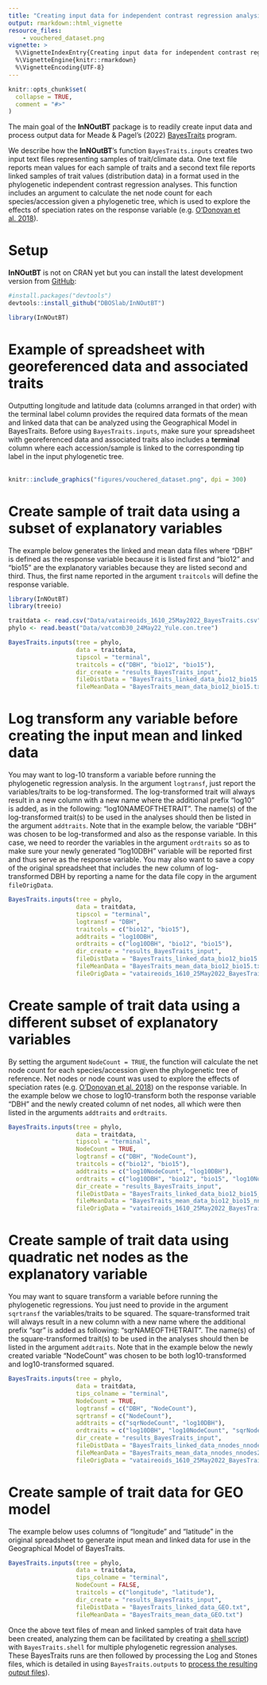 ```yaml
---
title: "Creating input data for independent contrast regression analysis"
output: rmarkdown::html_vignette
resource_files:
    - vouchered_dataset.png
vignette: >
  %\VignetteIndexEntry{Creating input data for independent contrast regression analysis}
  %\VignetteEngine{knitr::rmarkdown}
  %\VignetteEncoding{UTF-8}
---
```


```r
knitr::opts_chunk$set(
  collapse = TRUE,
  comment = "#>"
)
```

The main goal of the __InNOutBT__ package is to readily create input data and
process output data for Meade & Pagel's (2022) [BayesTraits](http://www.evolution.reading.ac.uk/BayesTraitsV4.0.0/BayesTraitsV4.0.0.html) 
program.\

We describe how the __InNOutBT__'s function `BayesTraits.inputs` creates two input
text files representing samples of trait/climate data. One text file reports mean
values for each sample of traits and a second text file reports linked samples of
trait values (distribution data) in a format used in the phylogenetic independent
contrast regression analyses. This function includes an argument to calculate the
net node count for each species/accession given a phylogenetic tree, which is used
to explore the effects of speciation rates on the response variable (e.g. [O’Donovan et al. 2018](https://doi.org/10.1038/s41559-017-0454-6)).\


# Setup

__InNOutBT__ is not on CRAN yet but you can install the latest development version 
from [GitHub](https://github.com/):

``` r
#install.packages("devtools")
devtools::install_github("DBOSlab/InNOutBT")
```
```r
library(InNOutBT)
```


# Example of spreadsheet with georeferenced data and associated traits

Outputting longitude and latitude data (columns arranged in that order) with the 
terminal label column provides the required data formats of the mean and linked 
data that can be analyzed using the Geographical Model in BayesTraits. Before using
`BayesTraits.inputs`, make sure your spreadsheet with georeferenced data and associated
traits also includes a **terminal** column where each accession/sample is linked
to the corresponding tip label in the input phylogenetic tree.\
\
```r
knitr::include_graphics("figures/vouchered_dataset.png", dpi = 300)
```


# Create sample of trait data using a subset of explanatory variables

The example below generates the linked and mean data files where "DBH" is defined 
as the response variable because it is listed first and "bio12" and "bio15" are 
the explanatory variables because they are listed second and third. Thus, the first
name reported in the argument `traitcols` will define the response variable.\

```r
library(InNOutBT)
library(treeio)

traitdata <- read.csv("Data/vataireoids_1610_25May2022_BayesTraits.csv")
phylo <- read.beast("Data/vatcomb30_24May22_Yule.con.tree")

BayesTraits.inputs(tree = phylo,
                   data = traitdata,
                   tipscol = "terminal",
                   traitcols = c("DBH", "bio12", "bio15"),
                   dir_create = "results_BayesTraits_input",
                   fileDistData = "BayesTraits_linked_data_bio12_bio15.txt",
                   fileMeanData = "BayesTraits_mean_data_bio12_bio15.txt")
```


# Log transform any variable before creating the input mean and linked data

You may want to log-10 transform a variable before running the phylogenetic regression
analysis. In the argument `logtransf`, just report the variables/traits to be 
log-transformed. The log-transformed trait will always result in a new column 
with a new name where the additional prefix "log10" is added, as in the following:
"log10NAMEOFTHETRAIT". The name(s) of the log-transformed trait(s) to be used in 
the analyses should then be listed in the argument `addtraits`. Note that in the 
example below, the variable "DBH" was chosen to be log-transformed and also as 
the response variable. In this case, we need to reorder the variables in the argument
`ordtraits` so as to make sure your newly generated "log10DBH" variable will be 
reported first and thus serve as the response variable. You may also want to save
a copy of the original spreadsheet that includes the new column of log-transformed
DBH by reporting a name for the data file copy in the argument `fileOrigData`.\

```r
BayesTraits.inputs(tree = phylo,
                   data = traitdata,
                   tipscol = "terminal",
                   logtransf = "DBH",
                   traitcols = c("bio12", "bio15"),
                   addtraits = "log10DBH",
                   ordtraits = c("log10DBH", "bio12", "bio15"),
                   dir_create = "results_BayesTraits_input",
                   fileDistData = "BayesTraits_linked_data_bio12_bio15.txt",
                   fileMeanData = "BayesTraits_mean_data_bio12_bio15.txt",
                   fileOrigData = "vataireoids_1610_25May2022_BayesTraits_DBH_logtransf.csv")
```


# Create sample of trait data using a different subset of explanatory variables

By setting the argument `NodeCount = TRUE`, the function will calculate the net 
node count for each species/accession given the phylogenetic tree of reference. 
Net nodes or node count was used to explore the effects of speciation rates 
(e.g. [O’Donovan et al. 2018](https://doi.org/10.1038/s41559-017-0454-6)) on the 
response variable. In the example below we chose to log10-transform both the response
variable "DBH" and the newly created column of net nodes, all which were then listed
in the arguments `addtraits` and `ordtraits`.\

```r
BayesTraits.inputs(tree = phylo,
                   data = traitdata,
                   tipscol = "terminal",
                   NodeCount = TRUE,
                   logtransf = c("DBH", "NodeCount"),
                   traitcols = c("bio12", "bio15"),
                   addtraits = c("log10NodeCount", "log10DBH"),
                   ordtraits = c("log10DBH", "bio12", "bio15", "log10NodeCount"),
                   dir_create = "results_BayesTraits_input",
                   fileDistData = "BayesTraits_linked_data_bio12_bio15_nnodes.txt",
                   fileMeanData = "BayesTraits_mean_data_bio12_bio15_nnodes.txt",
                   fileOrigData = "vataireoids_1610_25May2022_BayesTraits_netnodes_logtransf.csv")
```


# Create sample of trait data using quadratic net nodes as the explanatory variable

You may want to square transform a variable before running the phylogenetic regressions.
You just need to provide in the argument `sqrtransf` the variables/traits to be 
squared. The square-transformed trait will always result in a new column with a 
new name where the additional prefix "sqr" is added as following: "sqrNAMEOFTHETRAIT".
The name(s) of the square-transformed trait(s) to be used in the analyses should
then be listed in the argument `addtraits`. Note that in the example below the 
newly created variable "NodeCount" was chosen to be both log10-transformed and log10-transformed squared.\

```r
BayesTraits.inputs(tree = phylo,
                   data = traitdata,
                   tips_colname = "terminal",
                   NodeCount = TRUE,
                   logtransf = c("DBH", "NodeCount"),
                   sqrtransf = c("NodeCount"),
                   addtraits = c("sqrNodeCount", "log10DBH"),
                   ordtraits = c("log10DBH", "log10NodeCount", "sqrNodeCount"),
                   dir_create = "results_BayesTraits_input",
                   fileDistData = "BayesTraits_linked_data_nnodes_nnodes2.txt",
                   fileMeanData = "BayesTraits_mean_data_nnodes_nnodes2.txt",
                   fileOrigData = "vataireoids_1610_25May2022_BayesTraits_netnodes_logtransf_sqrtransf.csv")
```


# Create sample of trait data for GEO model

The example below uses columns of "longitude" and "latitude" in the original 
spreadsheet to generate input mean and linked data for use in the Geographical 
Model of BayesTraits.\

```r
BayesTraits.inputs(tree = phylo,
                   data = traitdata,
                   tips_colname = "terminal",
                   NodeCount = FALSE,
                   traitcols = c("longitude", "latitude"),
                   dir_create = "results_BayesTraits_input",
                   fileDistData = "BayesTraits_linked_data_GEO.txt",
                   fileMeanData = "BayesTraits_mean_data_GEO.txt")
```


Once the above text files of mean and linked samples of trait data have been created,
analyzing them can be facilitated by creating a [shell script](https://dboslab.github.io/InNOutBT/articles/independent_contrast_regression_shell.html)) 
with `BayesTraits.shell` for multiple phylogenetic regression analyses. These BayesTraits
runs are then followed by processing the Log and Stones files, which is detailed 
in using `BayesTraits.outputs` to [process the resulting output files](https://dboslab.github.io/InNOutBT/articles/independent_contrast_regression_outputs.html)).
